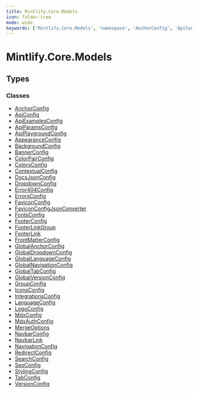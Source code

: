 ```yaml
---
title: Mintlify.Core.Models
icon: folder-tree
mode: wide
keywords: ['Mintlify.Core.Models', 'namespace', 'AnchorConfig', 'ApiConfig', 'ApiExamplesConfig', 'ApiParamsConfig', 'ApiPlaygroundConfig', 'AppearanceConfig', 'BackgroundConfig', 'BannerConfig', 'ColorPairConfig', 'ColorsConfig']
---
```


# Mintlify.Core.Models

## Types

### Classes

- [AnchorConfig](AnchorConfig.mdx)
- [ApiConfig](ApiConfig.mdx)
- [ApiExamplesConfig](ApiExamplesConfig.mdx)
- [ApiParamsConfig](ApiParamsConfig.mdx)
- [ApiPlaygroundConfig](ApiPlaygroundConfig.mdx)
- [AppearanceConfig](AppearanceConfig.mdx)
- [BackgroundConfig](BackgroundConfig.mdx)
- [BannerConfig](BannerConfig.mdx)
- [ColorPairConfig](ColorPairConfig.mdx)
- [ColorsConfig](ColorsConfig.mdx)
- [ContextualConfig](ContextualConfig.mdx)
- [DocsJsonConfig](DocsJsonConfig.mdx)
- [DropdownConfig](DropdownConfig.mdx)
- [Error404Config](Error404Config.mdx)
- [ErrorsConfig](ErrorsConfig.mdx)
- [FaviconConfig](FaviconConfig.mdx)
- [FaviconConfigJsonConverter](FaviconConfigJsonConverter.mdx)
- [FontsConfig](FontsConfig.mdx)
- [FooterConfig](FooterConfig.mdx)
- [FooterLinkGroup](FooterLinkGroup.mdx)
- [FooterLink](FooterLink.mdx)
- [FrontMatterConfig](FrontMatterConfig.mdx)
- [GlobalAnchorConfig](GlobalAnchorConfig.mdx)
- [GlobalDropdownConfig](GlobalDropdownConfig.mdx)
- [GlobalLanguageConfig](GlobalLanguageConfig.mdx)
- [GlobalNavigationConfig](GlobalNavigationConfig.mdx)
- [GlobalTabConfig](GlobalTabConfig.mdx)
- [GlobalVersionConfig](GlobalVersionConfig.mdx)
- [GroupConfig](GroupConfig.mdx)
- [IconsConfig](IconsConfig.mdx)
- [IntegrationsConfig](IntegrationsConfig.mdx)
- [LanguageConfig](LanguageConfig.mdx)
- [LogoConfig](LogoConfig.mdx)
- [MdxConfig](MdxConfig.mdx)
- [MdxAuthConfig](MdxAuthConfig.mdx)
- [MergeOptions](MergeOptions.mdx)
- [NavbarConfig](NavbarConfig.mdx)
- [NavbarLink](NavbarLink.mdx)
- [NavigationConfig](NavigationConfig.mdx)
- [RedirectConfig](RedirectConfig.mdx)
- [SearchConfig](SearchConfig.mdx)
- [SeoConfig](SeoConfig.mdx)
- [StylingConfig](StylingConfig.mdx)
- [TabConfig](TabConfig.mdx)
- [VersionConfig](VersionConfig.mdx)

